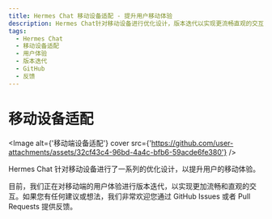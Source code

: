 ```yaml
---
title: Hermes Chat 移动设备适配 - 提升用户移动体验
description: Hermes Chat针对移动设备进行优化设计，版本迭代以实现更流畅直观的交互。欢迎通过GitHub Issues或Pull Requests提供反馈。
tags:
  - Hermes Chat
  - 移动设备适配
  - 用户体验
  - 版本迭代
  - GitHub
  - 反馈
---
```


# 移动设备适配

<Image alt={'移动端设备适配'} cover src={'https://github.com/user-attachments/assets/32cf43c4-96bd-4a4c-bfb6-59acde6fe380'} />

Hermes Chat 针对移动设备进行了一系列的优化设计，以提升用户的移动体验。

目前，我们正在对移动端的用户体验进行版本迭代，以实现更加流畅和直观的交互。如果您有任何建议或想法，我们非常欢迎您通过 GitHub Issues 或者 Pull Requests 提供反馈。
